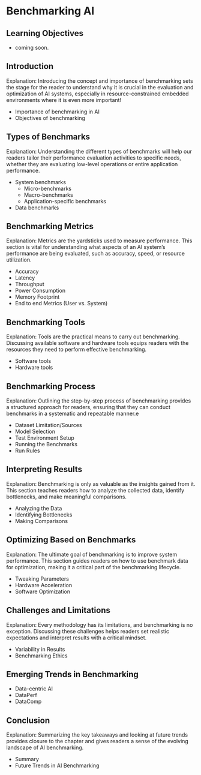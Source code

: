 # Benchmarking AI

::: {.callout-note collapse="true"}
## Learning Objectives

* coming soon.

:::

## Introduction

Explanation: Introducing the concept and importance of benchmarking sets the stage for the reader to understand why it is crucial in the evaluation and optimization of AI systems, especially in resource-constrained embedded environments where it is even more important! 

- Importance of benchmarking in AI
- Objectives of benchmarking

## Types of Benchmarks

Explanation: Understanding the different types of benchmarks will help our readers tailor their performance evaluation activities to specific needs, whether they are evaluating low-level operations or entire application performance.

- System benchmarks
	+ Micro-benchmarks
	+ Macro-benchmarks
	+ Application-specific benchmarks
- Data benchmarks

## Benchmarking Metrics

Explanation: Metrics are the yardsticks used to measure performance. This section is vital for understanding what aspects of an AI system's performance are being evaluated, such as accuracy, speed, or resource utilization.

- Accuracy
- Latency
- Throughput
- Power Consumption
- Memory Footprint
- End to end Metrics (User vs. System)

## Benchmarking Tools

Explanation: Tools are the practical means to carry out benchmarking. Discussing available software and hardware tools equips readers with the resources they need to perform effective benchmarking.

- Software tools
- Hardware tools

## Benchmarking Process

Explanation: Outlining the step-by-step process of benchmarking provides a structured approach for readers, ensuring that they can conduct benchmarks in a systematic and repeatable manner.e

- Dataset Limitation/Sources
- Model Selection
- Test Environment Setup
- Running the Benchmarks
- Run Rules

## Interpreting Results

Explanation: Benchmarking is only as valuable as the insights gained from it. This section teaches readers how to analyze the collected data, identify bottlenecks, and make meaningful comparisons.

- Analyzing the Data
- Identifying Bottlenecks
- Making Comparisons

## Optimizing Based on Benchmarks

Explanation: The ultimate goal of benchmarking is to improve system performance. This section guides readers on how to use benchmark data for optimization, making it a critical part of the benchmarking lifecycle.

- Tweaking Parameters
- Hardware Acceleration
- Software Optimization

## Challenges and Limitations

Explanation: Every methodology has its limitations, and benchmarking is no exception. Discussing these challenges helps readers set realistic expectations and interpret results with a critical mindset.

- Variability in Results
- Benchmarking Ethics

## Emerging Trends in Benchmarking

- Data-centric AI
- DataPerf
- DataComp

## Conclusion

Explanation: Summarizing the key takeaways and looking at future trends provides closure to the chapter and gives readers a sense of the evolving landscape of AI benchmarking.

- Summary
- Future Trends in AI Benchmarking